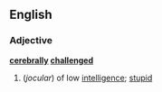 ==English==
===Adjective===
'''[[cerebrally]] [[challenged]]'''
#(''jocular'') of low [[intelligence]]; [[stupid]]